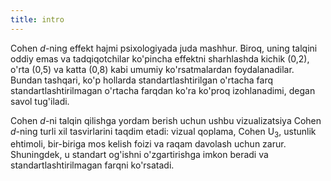 ```yaml
---
title: intro
---
```


Cohen *d*-ning effekt hajmi psixologiyada juda mashhur. Biroq, uning talqini oddiy emas va tadqiqotchilar ko'pincha effektni sharhlashda kichik (0,2), o'rta (0,5) va katta (0,8) kabi umumiy ko'rsatmalardan foydalanadilar. Bundan tashqari, ko'p hollarda standartlashtirilgan o'rtacha farq standartlashtirilmagan o'rtacha farqdan ko'ra ko'proq izohlanadimi, degan savol tug'iladi.

Cohen *d*-ni talqin qilishga yordam berish uchun ushbu vizualizatsiya Cohen *d*-ning turli xil tasvirlarini taqdim etadi: vizual qoplama, Cohen U<sub>3</sub>, ustunlik ehtimoli, bir-biriga mos kelish foizi va raqam davolash uchun zarur. Shuningdek, u standart og'ishni o'zgartirishga imkon beradi va standartlashtirilmagan farqni ko'rsatadi.



